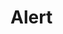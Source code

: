 
<Meta title="Objects/Alert" component={Alert} />

# Alert

<Preview>
  <Story name="default">
    <Alert
      hidden={boolean("hidden", true)}
      closable={boolean("closable", true)}
      variant={select("variant", {
        "": null,
        info: "info",
        success: "success",
        warning: "warning",
        danger: "danger",
      })}
    >
      {text("children", "children")}
    </Alert>
  </Story>
</Preview>
